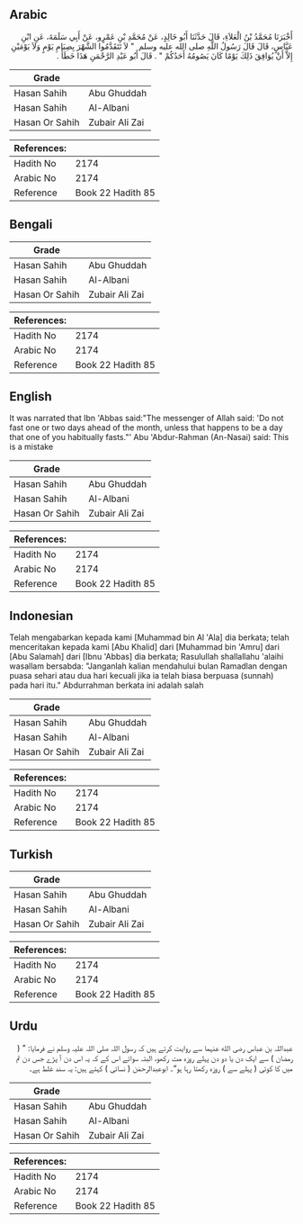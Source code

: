 ## Arabic


<div dir="rtl" lang="ar" style={{fontSize:'larger',backgroundColor:'#f8f9fa',padding:20}}>
أَخْبَرَنَا مُحَمَّدُ بْنُ الْعَلاَءِ، قَالَ حَدَّثَنَا أَبُو خَالِدٍ، عَنْ مُحَمَّدِ بْنِ عَمْرٍو، عَنْ أَبِي سَلَمَةَ، عَنِ ابْنِ عَبَّاسٍ، قَالَ قَالَ رَسُولُ اللَّهِ صلى الله عليه وسلم ‏ "‏ لاَ تَتَقَدَّمُوا الشَّهْرَ بِصِيَامِ يَوْمٍ وَلاَ يَوْمَيْنِ إِلاَّ أَنْ يُوَافِقَ ذَلِكَ يَوْمًا كَانَ يَصُومُهُ أَحَدُكُمْ ‏"‏ ‏.‏ قَالَ أَبُو عَبْدِ الرَّحْمَنِ هَذَا خَطَأٌ ‏.‏
</div>
<div style={{backgroundColor:'#f8f9fa',padding:20, marginBottom: 10}}><table> <thead> <tr> <th>Grade</th> <th></th> </tr> </thead> <tbody> <tr><td>Hasan Sahih</td><td>Abu Ghuddah</td></tr><tr><td>Hasan Sahih</td><td>Al-Albani</td></tr><tr><td>Hasan Or Sahih</td><td>Zubair Ali Zai</td></tr></tbody></table><table> <thead> <tr> <th>References:</th> <th></th> </tr> </thead> <tbody><tr><td>Hadith No</td><td>2174</td></tr><tr><td>Arabic No</td><td>2174</td></tr><tr><td>Reference</td><td>Book 22 Hadith 85</td></tr></tbody></table></div>

## Bengali


<div dir="ltr" lang="bn" style={{fontSize:'larger',backgroundColor:'#f8f9fa',padding:20}}>

</div>
<div style={{backgroundColor:'#f8f9fa',padding:20, marginBottom: 10}}><table> <thead> <tr> <th>Grade</th> <th></th> </tr> </thead> <tbody> <tr><td>Hasan Sahih</td><td>Abu Ghuddah</td></tr><tr><td>Hasan Sahih</td><td>Al-Albani</td></tr><tr><td>Hasan Or Sahih</td><td>Zubair Ali Zai</td></tr></tbody></table><table> <thead> <tr> <th>References:</th> <th></th> </tr> </thead> <tbody><tr><td>Hadith No</td><td>2174</td></tr><tr><td>Arabic No</td><td>2174</td></tr><tr><td>Reference</td><td>Book 22 Hadith 85</td></tr></tbody></table></div>

## English


<div dir="ltr" lang="en" style={{fontSize:'larger',backgroundColor:'#f8f9fa',padding:20}}>
It was narrated that Ibn 'Abbas said:"The messenger of Allah said: 'Do not fast one or two days ahead of the month, unless that happens to be a day that one of you habitually fasts."' Abu 'Abdur-Rahman (An-Nasai) said: This is a mistake
</div>
<div style={{backgroundColor:'#f8f9fa',padding:20, marginBottom: 10}}><table> <thead> <tr> <th>Grade</th> <th></th> </tr> </thead> <tbody> <tr><td>Hasan Sahih</td><td>Abu Ghuddah</td></tr><tr><td>Hasan Sahih</td><td>Al-Albani</td></tr><tr><td>Hasan Or Sahih</td><td>Zubair Ali Zai</td></tr></tbody></table><table> <thead> <tr> <th>References:</th> <th></th> </tr> </thead> <tbody><tr><td>Hadith No</td><td>2174</td></tr><tr><td>Arabic No</td><td>2174</td></tr><tr><td>Reference</td><td>Book 22 Hadith 85</td></tr></tbody></table></div>

## Indonesian


<div dir="ltr" lang="id" style={{fontSize:'larger',backgroundColor:'#f8f9fa',padding:20}}>
Telah mengabarkan kepada kami [Muhammad bin Al 'Ala] dia berkata; telah menceritakan kepada kami [Abu Khalid] dari [Muhammad bin 'Amru] dari [Abu Salamah] dari [Ibnu 'Abbas] dia berkata; Rasulullah shallallahu 'alaihi wasallam bersabda: "Janganlah kalian mendahului bulan Ramadlan dengan puasa sehari atau dua hari kecuali jika ia telah biasa berpuasa (sunnah) pada hari itu." Abdurrahman berkata ini adalah salah
</div>
<div style={{backgroundColor:'#f8f9fa',padding:20, marginBottom: 10}}><table> <thead> <tr> <th>Grade</th> <th></th> </tr> </thead> <tbody> <tr><td>Hasan Sahih</td><td>Abu Ghuddah</td></tr><tr><td>Hasan Sahih</td><td>Al-Albani</td></tr><tr><td>Hasan Or Sahih</td><td>Zubair Ali Zai</td></tr></tbody></table><table> <thead> <tr> <th>References:</th> <th></th> </tr> </thead> <tbody><tr><td>Hadith No</td><td>2174</td></tr><tr><td>Arabic No</td><td>2174</td></tr><tr><td>Reference</td><td>Book 22 Hadith 85</td></tr></tbody></table></div>

## Turkish


<div dir="ltr" lang="tr" style={{fontSize:'larger',backgroundColor:'#f8f9fa',padding:20}}>

</div>
<div style={{backgroundColor:'#f8f9fa',padding:20, marginBottom: 10}}><table> <thead> <tr> <th>Grade</th> <th></th> </tr> </thead> <tbody> <tr><td>Hasan Sahih</td><td>Abu Ghuddah</td></tr><tr><td>Hasan Sahih</td><td>Al-Albani</td></tr><tr><td>Hasan Or Sahih</td><td>Zubair Ali Zai</td></tr></tbody></table><table> <thead> <tr> <th>References:</th> <th></th> </tr> </thead> <tbody><tr><td>Hadith No</td><td>2174</td></tr><tr><td>Arabic No</td><td>2174</td></tr><tr><td>Reference</td><td>Book 22 Hadith 85</td></tr></tbody></table></div>

## Urdu


<div dir="rtl" lang="ur" style={{fontSize:'larger',backgroundColor:'#f8f9fa',padding:20}}>
عبداللہ بن عباس رضی الله عنہما سے روایت کرتے ہیں کہ رسول اللہ صلی اللہ علیہ وسلم نے فرمایا: ” ( رمضان ) سے ایک دن یا دو دن پہلے روزہ مت رکھو، البتہ سوائے اس کے کہ یہ اس دن آ پڑے جس دن تم میں کا کوئی ( پہلے سے ) روزہ رکھتا رہا ہو“۔ ابوعبدالرحمٰن ( نسائی ) کہتے ہیں: یہ سند غلط ہے۔
</div>
<div style={{backgroundColor:'#f8f9fa',padding:20, marginBottom: 10}}><table> <thead> <tr> <th>Grade</th> <th></th> </tr> </thead> <tbody> <tr><td>Hasan Sahih</td><td>Abu Ghuddah</td></tr><tr><td>Hasan Sahih</td><td>Al-Albani</td></tr><tr><td>Hasan Or Sahih</td><td>Zubair Ali Zai</td></tr></tbody></table><table> <thead> <tr> <th>References:</th> <th></th> </tr> </thead> <tbody><tr><td>Hadith No</td><td>2174</td></tr><tr><td>Arabic No</td><td>2174</td></tr><tr><td>Reference</td><td>Book 22 Hadith 85</td></tr></tbody></table></div>